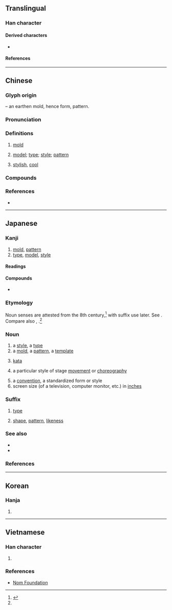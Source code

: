 {{character info}}
{{character info|0x2F855}}
==Translingual==

===Han character===
{{Han char|rn=32|rad=土|as=06|sn=9|four=12104|canj=MNG|ids=⿱刑土}}

====Derived characters====
* {{l|mul|[[𣕭]]}}

====References====
{{Han ref|kx=0227.280|dkj=05030|dj=0463.180|hdz=10436.110|uh=578B|ud=22411|bh=ABAC|bd=43948}}
{{Han ref|uh=2F855}}

----

==Chinese==
{{zh-forms|alt=坓}}

===Glyph origin===
{{Han etym}}
{{Han compound|刑|土|t2=earth|ls=psc|c1=p|c2=s}} – an earthen mold, hence form, pattern.

===Pronunciation===
{{zh-pron
|m=xíng
|m-s=
|c=jing4
|c-t=
|g=
|h=pfs=hìn
|j=
|mb=
|md=hìng
|mn=ml,jj,tw:hêng
|mn-t=hêng5
|w=3hhin
|x=
|mc=y
|oc=y
|cat=n
}}

===Definitions===
{{head|zh|Han character}}

# {{zh-no-solo}} [[mold]]
# [[model]]; [[type]]; [[style]]; [[pattern]]
#: {{zh-x|血型|blood '''type'''}}
#: {{zh-x|表現型|pheno'''type'''}}
#: {{zh-x|基因型|geno'''type'''}}
# {{lb|zh|Cantonese}} [[stylish]], [[cool]]

===Compounds===
{{zh-der|人口轉型|句型|大型|大型油輪|巨型|定型|大型電腦|原型|型式|典型作風|大帶型|外型|意識型態|典型人物|心型|大型家電|型別轉換|小型股|公路類型|小型|中型|微型|典型足式|型錄|小型報|大型節目|大型企業|型態|型號|反叛型|典型|型鋼|林型|模型玩具|成型|整型|模型|模型飛機|碟型天線|石膏模型|核型|熱定型|生活型態|特型演員|流線型|新型|整型外科|體型|類型|蠟原型|舊型|題型|重型|雛型|臺型|網路型錄|造型|髮型|轉型|轉型期|臉型|血型|線型函數|丙型肝炎|C型肝炎|扮型|型男|身型|手型|步型}}

===References===
* {{R:yue:Hanzi}}

----

==Japanese==

===Kanji===
{{ja-kanji|rs=土06}}

# [[mold]], [[pattern]]
# [[type]], [[model]], [[style]]

====Readings====
{{ja-readings
|goon=ぎょう<ぎやう
|kanon=けい
|kun=かた-, -がた
|on=ケイ
}}

====Compounds====
* {{ja-r|模%型|も%けい}}

===Etymology===
{{ja-kanjitab|かた|yomi=k}}
Noun senses are attested from the 8th century,<ref name="KDJ">{{R:Kokugo Dai Jiten}}</ref> with suffix use later. See {{ja-r|形|かた}}. Compare also {{ja-r|姿|すがた|appearance, likeness}}, {{ja-r|模|かたぎ|model, pattern, template}}.<ref name="KDJ" />

===Noun===
{{ja-noun|かた}}

# a [[style]], a [[type]]
# a [[mold]], a [[pattern]], a [[template]]
# {{lb|ja|martial arts}} [[kata]] {{gloss|choreographed training exercises}}
# {{lb|ja|noh|kabuki}} a particular style of stage [[movement]] or [[choreography]]
# a [[convention]], a standardized form or style
# screen size (of a television, computer monitor, etc.) in [[inch]]es
#: {{ja-usex-inline|32'''型'''テレビ|32 '''かた''' テレビ|a 32-inch television|rom=sanjū-ni '''kata''' terebi}}

===Suffix===
{{ja-pos|suffix|がた}}

# [[type]]
#: {{ja-usex-inline|血液'''型'''|けつえき'''-がた'''|blood '''type'''}}
# [[shape]], [[pattern]], [[likeness]]
#: {{syn|ja|形|tr=-gata}}
#: {{ja-usex-inline|ハート'''型'''|ハート'''-がた'''|heart'''-shaped'''}}

===See also===
* {{pedia|lang=ja}}
* {{pedia|Kata}}

===References===
<references />

----

==Korean==

===Hanja===
{{ko-hanja|형}}

# {{rfdef|ko|sort=土06}}

----

==Vietnamese==

===Han character===
{{vi-readings|hanviet=hình|nom=hình|rs=土06}}

# {{rfdef|vi|sort=土06}}

===References===
* [http://nomfoundation.org/common/nom_details.php?codepoint=578B Nom Foundation]